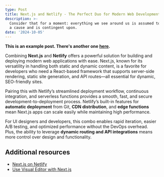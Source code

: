 ```yaml
---
type: Post
title: Next.js and Netlify - The Perfect Duo for Modern Web Development
description: >-
  Consider that for a moment: everything we see around us is assumed to have had
  a cause and is contingent upon.
date: '2024-10-05'
---
```


**This is an example post. There's another one [here](/posts/example-post-1).**

Combining **Next.js** and **Netlify** offers a powerful solution for building and deploying modern web applications with ease. Next.js, known for its versatility in handling both static and dynamic content, is a favorite for developers who need a React-based framework that supports server-side rendering, static site generation, and API routes—all essential for dynamic, SEO-friendly sites.

Pairing this with Netlify’s streamlined deployment workflow, continuous integration, and serverless functions provides a smooth, fast, and secure development-to-deployment process. Netlify’s built-in features for **automatic deployment** from Git, **CDN distribution**, and **edge functions** mean Next.js apps can scale easily while maintaining high performance.

For UI designers and developers, this combo enables rapid iteration, easier A/B testing, and optimized performance without the DevOps overhead. Plus, the ability to leverage **dynamic routing and API integrations** means more control over design and functionality.

## Additional resources

- [Next.js on Netlify](https://docs.netlify.com/frameworks/next-js/overview/)
- [Use Visual Editor with Next.js](https://docs.netlify.com/visual-editor/frameworks/next/)